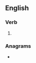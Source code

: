 ==English==

===Verb===
{{head|en|verb form}}

# {{en-past of|catalogue}}

===Anagrams===
* {{anagrams|en|coagulated}}